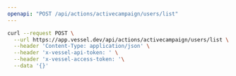 ```yaml
---
openapi: "POST /api/actions/activecampaign/users/list"
---
```


<RequestExample>

```bash Request
curl --request POST \
  --url https://app.vessel.dev/api/actions/activecampaign/users/list \
  --header 'Content-Type: application/json' \
  --header 'x-vessel-api-token: ' \
  --header 'x-vessel-access-token: '\
  --data '{}'
```

</RequestExample>
